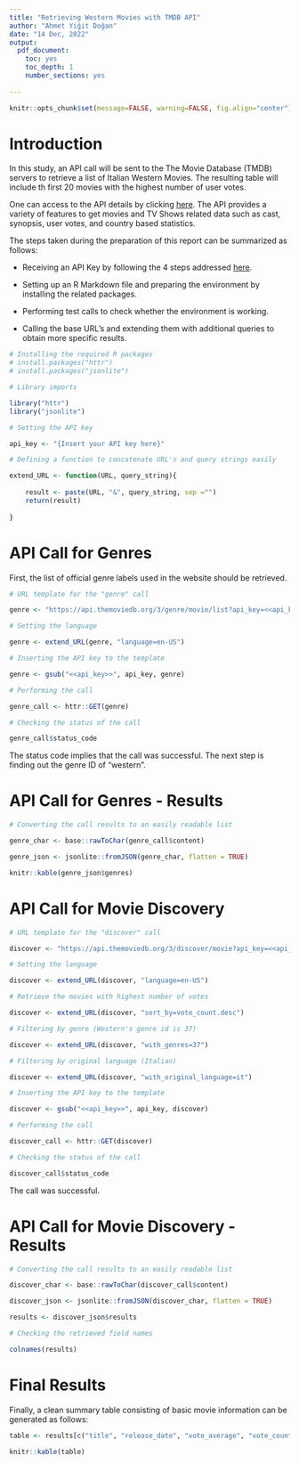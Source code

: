 ---
title: "Retrieving Western Movies with TMDB API"
author: "Ahmet Yiğit Doğan"
date: "14 Dec, 2022"
output:
  pdf_document:
    toc: yes
    toc_depth: 1
    number_sections: yes
    
---

```{r setup, include=FALSE}
knitr::opts_chunk$set(message=FALSE, warning=FALSE, fig.align="center")
```

\newpage

# Introduction

In this study, an API call will be sent to the The Movie Database (TMDB) servers to retrieve a list of Italian Western Movies. The resulting table will include th first 20 movies with the highest number of user votes. 

One can access to the API details by clicking [here](https://developers.themoviedb.org/3/getting-started). The API provides a variety of features to get movies and TV Shows related data such as cast, synopsis, user votes, and country based statistics.

The steps taken during the preparation of this report can be summarized as follows:

- Receiving an API Key by following the 4 steps addressed [here](https://developers.themoviedb.org/3/getting-started/introduction).

- Setting up an R Markdown file and preparing the environment by installing the related packages.

- Performing test calls to check whether the environment is working.

- Calling the base URL's and extending them with additional queries to obtain more specific results.

```{r intro}

# Installing the required R packages
# install.packages("httr")
# install.packages("jsonlite")

# Library imports

library("httr")
library("jsonlite")

# Setting the API key

api_key <- "{Insert your API key here}"

# Defining a function to concatenate URL's and query strings easily

extend_URL <- function(URL, query_string){
    
    result <- paste(URL, "&", query_string, sep ="")
    return(result)
    
}

```

\newpage

# API Call for Genres

First, the list of official genre labels used in the website should be retrieved. 

```{r genre}

# URL template for the "genre" call

genre <- "https://api.themoviedb.org/3/genre/movie/list?api_key=<<api_key>>"

# Setting the language

genre <- extend_URL(genre, "language=en-US")

# Inserting the API key to the template

genre <- gsub("<<api_key>>", api_key, genre)

# Performing the call

genre_call <- httr::GET(genre)

# Checking the status of the call

genre_call$status_code

```

The status code implies that the call was successful. The next step is finding out the genre ID of "western".

\newpage

# API Call for Genres - Results

```{r id}

# Converting the call results to an easily readable list

genre_char <- base::rawToChar(genre_call$content)

genre_json <- jsonlite::fromJSON(genre_char, flatten = TRUE)

knitr::kable(genre_json$genres)

```

\newpage

# API Call for Movie Discovery

```{r discover}

# URL template for the "discover" call

discover <- "https://api.themoviedb.org/3/discover/movie?api_key=<<api_key>>"

# Setting the language

discover <- extend_URL(discover, "language=en-US")

# Retrieve the movies with highest number of votes

discover <- extend_URL(discover, "sort_by=vote_count.desc")

# Filtering by genre (Western's genre id is 37)

discover <- extend_URL(discover, "with_genres=37")

# Filtering by original language (Italian)

discover <- extend_URL(discover, "with_original_language=it")

# Inserting the API key to the template

discover <- gsub("<<api_key>>", api_key, discover)

# Performing the call

discover_call <- httr::GET(discover)

# Checking the status of the call

discover_call$status_code

```

The call was successful.

\newpage

# API Call for Movie Discovery - Results

```{r movies}

# Converting the call results to an easily readable list

discover_char <- base::rawToChar(discover_call$content)

discover_json <- jsonlite::fromJSON(discover_char, flatten = TRUE)

results <- discover_json$results

# Checking the retrieved field names

colnames(results)

```

\newpage

# Final Results

Finally, a clean summary table consisting of basic movie information can be generated as follows:

```{r final}

table <- results[c("title", "release_date", "vote_average", "vote_count")]

knitr::kable(table)

```

